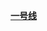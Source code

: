 [[上海轨道交通1号线|'''<span style="color: #{{上海地铁标志色|1}};">一号线</span>''']]<noinclude>{{documentation}}
</noinclude>